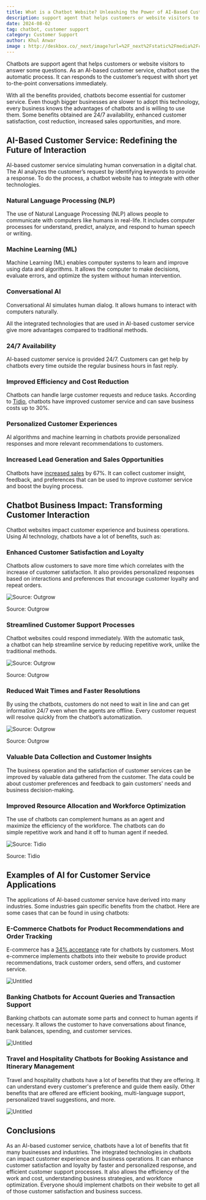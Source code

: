 ```yaml
---
title: What is a Chatbot Website? Unleashing the Power of AI-Based Customer Service
description: support agent that helps customers or website visitors to answer some questions. As an AI-based customer service, chatbot uses the automatic process
date: 2024-08-02
tag: chatbot, customer support
category: Customer Support
author: Khul Anwar
image : http://deskbox.co/_next/image?url=%2F_next%2Fstatic%2Fmedia%2Fchatbots-can-do-simple-repetitive-work.66945693.png&w=1200&q=75
---
```


Chatbots are support agent that helps customers or website visitors to answer some questions. As an AI-based customer service, chatbot uses the automatic process. It can responds to the customer’s request with short yet to-the-point conversations immediately.

With all the benefits provided, chatbots become essential for customer service. Even though bigger businesses are slower to adopt this technology, every business knows the advantages of chatbots and is willing to use them. Some benefits obtained are 24/7 availability, enhanced customer satisfaction, cost reduction, increased sales opportunities, and more.

## **AI-Based Customer Service: Redefining the Future of Interaction**

AI-based customer service simulating human conversation in a digital chat. The AI analyzes the customer’s request by identifying keywords to provide a response. To do the process, a chatbot website has to integrate with other technologies.

### **Natural Language Processing (NLP)**

The use of Natural Language Processing (NLP) allows people to communicate with computers like humans in real-life. It includes computer processes for understand, predict, analyze, and respond to human speech or writing.

### **Machine Learning (ML)**

Machine Learning (ML) enables computer systems to learn and improve using data and algorithms. It allows the computer to make decisions, evaluate errors, and optimize the system without human intervention.

### **Conversational AI**

Conversational AI simulates human dialog. It allows humans to interact with computers naturally.

All the integrated technologies that are used in AI-based customer service give more advantages compared to traditional methods.

### 24/7 Availability

AI-based customer service is provided 24/7. Customers can get help by chatbots every time outside the regular business hours in fast reply.

### Improved Efficiency and Cost Reduction

Chatbots can handle large customer requests and reduce tasks. According to [Tidio](https://www.tidio.com/blog/chatbot-statistics/), chatbots have improved customer service and can save business costs up to 30%.

### Personalized Customer Experiences

AI algorithms and machine learning in chatbots provide personalized responses and more relevant recommendations to customers.

### Increased Lead Generation and Sales Opportunities

Chatbots have [increased sales](https://outgrow.co/blog/vital-chatbot-statistics) by 67%. It can collect customer insight, feedback, and preferences that can be used to improve customer service and boost the buying process.

## **Chatbot Business Impact: Transforming Customer Interaction**

Chatbot websites impact customer experience and business operations. Using AI technology, chatbots have a lot of benefits, such as:

### Enhanced Customer Satisfaction and Loyalty

Chatbots allow customers to save more time which correlates with the increase of customer satisfaction. It also provides personalized responses based on interactions and preferences that encourage customer loyalty and repeat orders.

![Source: Outgrow](./img/chatbot-incrase-customer-satisfication.png)

Source: Outgrow

### Streamlined Customer Support Processes

Chatbot websites could respond immediately. With the automatic task, a chatbot can help streamline service by reducing repetitive work, unlike the traditional methods.

![Source: Outgrow](./img/chatbot-websites-could-respond-immediately.png)

Source: Outgrow

### Reduced Wait Times and Faster Resolutions

By using the chatbots, customers do not need to wait in line and can get information 24/7 even when the agents are offline. Every customer request will resolve quickly from the chatbot’s automatization.

![Source: Outgrow](./img/chatbot-reduce-time-wait.png)

Source: Outgrow

### Valuable Data Collection and Customer Insights

The business operation and the satisfaction of customer services can be improved by valuable data gathered from the customer. The data could be about customer preferences and feedback to gain customers' needs and business decision-making.

### Improved Resource Allocation and Workforce Optimization

The use of chatbots can complement humans as an agent and maximize the efficiency of the workforce. The chatbots can do simple repetitive work and hand it off to human agent if needed.

![Source: Tidio](./img/chatbots-can-do-simple-repetitive-work.png)

Source: Tidio

## **Examples of AI for Customer Service Applications**

The applications of AI-based customer service have derived into many industries. Some industries gain specific benefits from the chatbot. Here are some cases that can be found in using chatbots:

### E-Commerce Chatbots for Product Recommendations and Order Tracking

E-commerce has a [34% acceptance](https://99firms.com/blog/chatbot-statistics/) rate for chatbots by customers. Most e-commerce implements chatbots into their website to provide product recommendations, track customer orders, send offers, and customer service.

![Untitled](./img/chatbot-for-ecommerce.png)

### Banking Chatbots for Account Queries and Transaction Support

Banking chatbots can automate some parts and connect to human agents if necessary. It allows the customer to have conversations about finance, bank balances, spending, and customer services.

![Untitled](./img/chatbot-for-banking.png)

### Travel and Hospitality Chatbots for Booking Assistance and Itinerary Management

Travel and hospitality chatbots have a lot of benefits that they are offering. It can understand every customer's preference and guide them easily. Other benefits that are offered are efficient booking, multi-language support, personalized travel suggestions, and more.

![Untitled](./img/chatbot-for-travel.png)

## Conclusions

As an AI-based customer service, chatbots have a lot of benefits that fit many businesses and industries. The integrated technologies in chatbots can impact customer experience and business operations. It can enhance customer satisfaction and loyalty by faster and personalized response, and efficient customer support processes. It also allows the efficiency of the work and cost, understanding business strategies, and workforce optimization. Everyone should implement chatbots on their website to get all of those customer satisfaction and business success.
